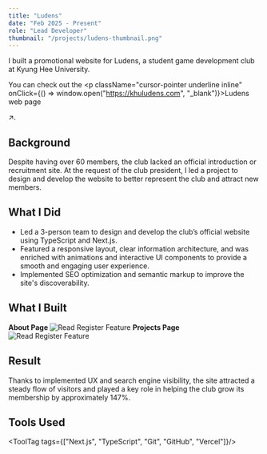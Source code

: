 ```yaml
---
title: "Ludens"
date: "Feb 2025 - Present"
role: "Lead Developer"
thumbnail: "/projects/ludens-thumbnail.png"
---
```



I built a promotional website for Ludens, a student game development club at Kyung Hee University.

You can check out the  <p className="cursor-pointer underline inline" onClick={() => window.open("https://khuludens.com", "_blank")}>Ludens web page</p> ↗.

## Background

Despite having over 60 members, the club lacked an official introduction or recruitment site. 
At the request of the club president, I led a project to design and develop the website to better represent the club and attract new members.

## What I Did

- Led a 3-person team to design and develop the club’s official website using TypeScript and Next.js.
- Featured a responsive layout, clear information architecture, and was enriched with animations and interactive UI components to provide a smooth and engaging user experience.
- Implemented SEO optimization and semantic markup to improve the site's discoverability.

## What I Built

**About Page**
<img 
  src="/projects/ludens-about.png" 
  alt="Read Register Feature" 
  className="mx-auto rounded-lg w-full my-4" 
/>
**Projects Page**
<img 
  src="/projects/ludens-projects.png" 
  alt="Read Register Feature" 
  className="mx-auto rounded-lg w-full my-4" 
/>

## Result
Thanks to implemented UX and search engine visibility, 
the site attracted a steady flow of visitors and played a key role in helping the club grow its membership by approximately 147%.

## Tools Used
<ToolTag tags={["Next.js", "TypeScript", "Git", "GitHub", "Vercel"]}/>